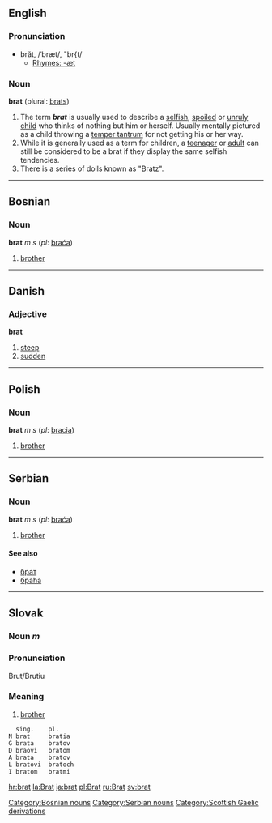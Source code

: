 ==English==
===Pronunciation===
*brăt, /ˈbræt/, "br{t/
**[[Rhymes:English:-æt|Rhymes: -æt]]
===Noun===
'''brat''' (plural: [[brats]])
#The term '''''brat''''' is usually used to describe a [[selfish]], [[spoil]]ed or [[unruly]] [[child]] who thinks of nothing but him or herself.  Usually mentally pictured as a child throwing a [[temper tantrum]] for not getting his or her way.
#While it is generally used as a term for children, a [[teenager]] or [[adult]] can still be considered to be a brat if they display the same selfish tendencies.
#There is a series of dolls known as "Bratz".
----
==Bosnian==
===Noun===
'''brat''' ''m s'' (''pl'': [[braća]])
#[[brother]]
[[Category:Bosnian nouns]]
----
==Danish==
===Adjective===
'''brat'''
#[[steep]]
#[[sudden]]
----
==Polish==
===Noun===
'''brat''' ''m s'' (''pl'': [[bracia]])
#[[brother]]
----
==Serbian==
===Noun===
'''brat''' ''m s'' (''pl'': [[braća]])
#[[brother]]
====See also====
*[[брат]]
*[[браћа]]
[[Category:Serbian nouns]]
----
==Slovak==
===Noun ''m''===
===Pronunciation===
Brut/Brutiu
===Meaning===
#[[brother]]
  <nowiki> sing.    pl.
N brat     bratia
G brata    bratov
D braovi   bratom
A brata    bratov
L bratovi  bratoch
I bratom   bratmi</nowiki>

[[Category:Scottish Gaelic derivations]]

[[hr:brat]]
[[la:Brat]]
[[ja:brat]]
[[pl:Brat]]
[[ru:Brat]]
[[sv:brat]]